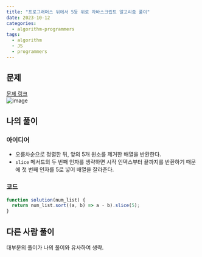 ```yaml
---
title: "프로그래머스 뒤에서 5등 위로 자바스크립트 알고리즘 풀이"
date: 2023-10-12
categories:
  - algorithm-programmers
tags:
  - algorithm
  - JS
  - programmers
---
```


## 문제

[문제 링크](https://school.programmers.co.kr/learn/courses/30/lessons/181852)  
![image](https://github.com/makepin2r/TIL/assets/39889583/59823d6a-c51f-41dc-bb04-3230d237d849)

## 나의 풀이

### 아이디어

- 오름차순으로 정렬한 뒤, 앞의 5개 원소를 제거한 배열을 반환한다.
- `slice` 메서드의 두 번째 인자를 생략하면 시작 인덱스부터 끝까지를 반환하기 때문에 첫 번째 인자를 5로 넣어 배열을 잘라준다.

### 코드

```javascript
function solution(num_list) {
  return num_list.sort((a, b) => a - b).slice(5);
}
```

## 다른 사람 풀이

대부분의 풀이가 나의 풀이와 유사하여 생략.
